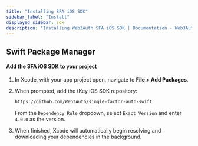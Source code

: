 ```yaml
---
title: "Installing SFA iOS SDK"
sidebar_label: "Install"
displayed_sidebar: sdk
description: "Installing Web3Auth SFA iOS SDK | Documentation - Web3Auth"
---
```


## Swift Package Manager

#### Add the SFA iOS SDK to your project

1. In Xcode, with your app project open, navigate to **File > Add Packages**.

1. When prompted, add the tKey iOS SDK repository:

   ```sh
   https://github.com/Web3Auth/single-factor-auth-swift
   ```

   From the `Dependency Rule` dropdown, select `Exact Version` and enter `4.0.0` as the version.

1. When finished, Xcode will automatically begin resolving and downloading your dependencies in the
   background.
